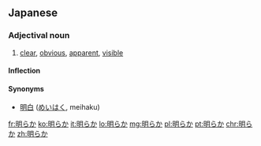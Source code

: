 ==Japanese==
{{ja-kanjitab|明}}

===Adjectival noun===
{{ja-adj|kk|decl=na|hira=あきらか|rom=akiraka}}

# [[clear]], [[obvious]], [[apparent]], [[visible]]

====Inflection====
{{ja-na|明らか|あきらか|akiraka}}


====Synonyms====
* [[明白]] ([[めいはく]], meihaku)

[[fr:明らか]]
[[ko:明らか]]
[[it:明らか]]
[[lo:明らか]]
[[mg:明らか]]
[[pl:明らか]]
[[pt:明らか]]
[[chr:明らか]]
[[zh:明らか]]